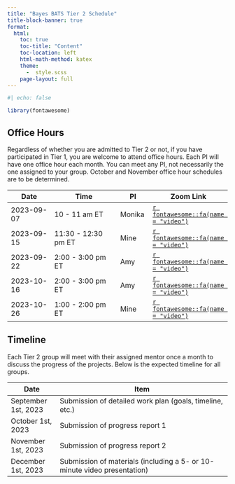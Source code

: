```yaml
---
title: "Bayes BATS Tier 2 Schedule"
title-block-banner: true
format:
  html:
    toc: true
    toc-title: "Content"
    toc-location: left
    html-math-method: katex
    theme: 
      -  style.scss
    page-layout: full
---
```


```r
#| echo: false

library(fontawesome)
```

## Office Hours

Regardless of whether you are admitted to Tier 2 or not, if you have participated in Tier 1, you are welcome to attend office hours. Each PI will have one office hour each month. You can meet any PI, not necessarily the one assigned to your group. October and November office hour schedules are to be determined.

| Date       | Time               | PI     | Zoom Link |
|------------|--------------------|--------|-----------|
| 2023-09-07 | 10 - 11 am ET      | Monika |  [`r fontawesome::fa(name = "video")`](https://vassar.zoom.us/my/monika76five)         |
| 2023-09-15 | 11:30 - 12:30 pm ET | Mine   | [`r fontawesome::fa(name = "video")`](https://uci.zoom.us/j/98257671078)          |
| 2023-09-22 | 2:00 - 3:00 pm ET  | Amy    |[`r fontawesome::fa(name = "video")`](https://duke.zoom.us/my/amyherring)           |
| 2023-10-16 | 2:00 - 3:00 pm ET  | Amy    |[`r fontawesome::fa(name = "video")`](https://duke.zoom.us/my/amyherring)           |
| 2023-10-26 | 1:00 - 2:00 pm ET | Mine   | [`r fontawesome::fa(name = "video")`](https://uci.zoom.us/j/94083693484)          |
## Timeline

Each Tier 2 group will meet with their assigned mentor once a month to discuss the progress of the projects. Below is the expected timeline for all groups. 

| Date                | Item                                                                     |
|---------------------|--------------------------------------------------------------------------|
| September 1st, 2023 | Submission of detailed work plan (goals, timeline, etc.)                 |
| October 1st, 2023   | Submission of progress report 1                                                   |
| November 1st, 2023  | Submission of progress report 2                                                   |
| December 1st, 2023  | Submission of materials (including a 5- or 10-minute video presentation) |
